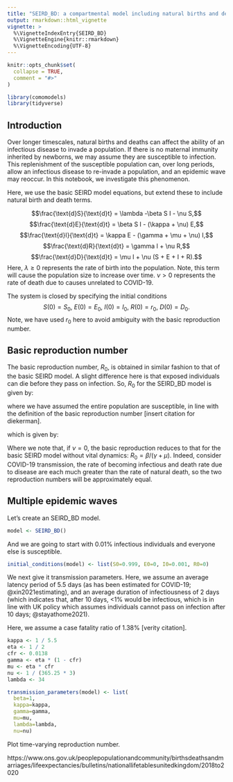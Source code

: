 ```yaml
---
title: "SEIRD_BD: a compartmental model including natural births and deaths"
output: rmarkdown::html_vignette
vignette: >
  %\VignetteIndexEntry{SEIRD_BD}
  %\VignetteEngine{knitr::rmarkdown}
  %\VignetteEncoding{UTF-8}
---
```


```r
knitr::opts_chunk$set(
  collapse = TRUE,
  comment = "#>"
)
```

```r
library(comomodels)
library(tidyverse)
```

## Introduction
Over longer timescales, natural births and deaths can affect the ability of an infectious disease to invade a population. If there is no maternal immunity inherited by newborns, we may assume they are susceptible to infection. This replenishment of the susceptible population can, over long periods, allow an infectious disease to re-invade a population, and an epidemic wave may reoccur. In this notebook, we investigate this phenomenon.

Here, we use the basic SEIRD model equations, but extend these to include natural birth and death terms.

$$\frac{\text{d}S}{\text{d}t} = \lambda -\beta S I - \nu S,$$
$$\frac{\text{d}E}{\text{d}t} = \beta S I - (\kappa + \nu) E,$$
$$\frac{\text{d}I}{\text{d}t} = \kappa E - (\gamma + \mu + \nu) I,$$
$$\frac{\text{d}R}{\text{d}t} = \gamma I + \nu R,$$
$$\frac{\text{d}D}{\text{d}t} = \mu I + \nu (S + E + I + R).$$
Here, $\lambda\geq 0$ represents the rate of birth into the population. Note, this term will cause the population size to increase over time. $\nu > 0$ represents the rate of death due to causes unrelated to COVID-19.

The system is closed by specifying the initial conditions
$$S(0) = S_0,\ E(0) = E_0,\ I(0) = I_0,\ R(0) = r_0,\ D(0) = D_0.$$
Note, we have used $r_0$ here to avoid ambiguity with the basic reproduction number.

## Basic reproduction number
The basic reproduction number, $R_0$, is obtained in similar fashion to that of the basic SEIRD model. A slight difference here is that exposed individuals can die before they pass on infection. So, $R_0$ for the SEIRD_BD model is given by:

\begin{align}
\begin{split}
R_0 = &\text{ # infected per unit time by an infectious indiv. } \times\\
&\text{ prob. of surviving latency period } \times\\
&\text{ av. duration of infectiousness},
\end{split}
\end{align}

where we have assumed the entire population are susceptible, in line with the definition of the basic reproduction number [insert citation for diekerman].

which is given by:

\begin{equation}
R_0 = \beta \times \frac{\kappa}{\kappa + \nu} \times \frac{1}{\gamma + \mu + \nu}.
\end{equation}

Where we note that, if $\nu=0$, the basic reproduction reduces to that for the basic SEIRD model without vital dynamics: $R_0 = \beta / (\gamma + \mu)$. Indeed, consider COVID-19 transmission, the rate of becoming infectious and death rate due to disease are each much greater than the rate of natural death, so the two reproduction numbers will be approximately equal.

## Multiple epidemic waves
Let's create an SEIRD_BD model.
```r
model <- SEIRD_BD()
```

And we are going to start with 0.01\% infectious individuals and everyone else is susceptible.
```r
initial_conditions(model) <- list(S0=0.999, E0=0, I0=0.001, R0=0)
```

We next give it transmission parameters. Here, we assume an average latency period of 5.5 days (as has been estimated for COVID-19; @xin2021estimating), and an average duration of infectiousness of 2 days (which indicates that, after 10 days, <1\% would be infectious, which is in line with UK policy which assumes individuals cannot pass on infection after 10 days; @stayathome2021).

Here, we assume a case fatality ratio of 1.38\% [verity citation].

```r
kappa <- 1 / 5.5
eta <- 1 / 2
cfr <- 0.0138
gamma <- eta * (1 - cfr)
mu <- eta * cfr
nu <- 1 / (365.25 * 3)
lambda <- 34

transmission_parameters(model) <- list(
  beta=1,
  kappa=kappa,
  gamma=gamma,
  mu=mu,
  lambda=lambda,
  nu=nu)
```

Plot time-varying reproduction number.

https://www.ons.gov.uk/peoplepopulationandcommunity/birthsdeathsandmarriages/lifeexpectancies/bulletins/nationallifetablesunitedkingdom/2018to2020